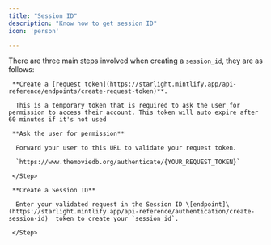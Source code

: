 ```yaml
---
title: "Session ID"
description: "Know how to get session ID"
icon: 'person'

---
```


There are three main steps involved when creating a `session_id`, they are as follows:





<Steps>

  <Step title = "Step 1">

     **Create a [request token](https://starlight.mintlify.app/api-reference/endpoints/create-request-token)**.

      This is a temporary token that is required to ask the user for permission to access their account. This token will auto expire after 60 minutes if it's not used

   </Step>

  <Step title="Step 2">

     **Ask the user for permission**

      Forward your user to this URL to validate your request token.

      `https://www.themoviedb.org/authenticate/{YOUR_REQUEST_TOKEN}`

     </Step>

   <Step title="Step 3">

     **Create a Session ID**

      Enter your validated request in the Session ID \[endpoint]\(https://starlight.mintlify.app/api-reference/authentication/create-session-id)  token to create your `session_id`.

     </Step>



</Steps>